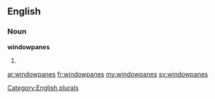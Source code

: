 ==English==

===Noun===
'''windowpanes'''

# {{plural of|[[windowpane]]}}

[[Category:English plurals]]

[[ar:windowpanes]]
[[fr:windowpanes]]
[[my:windowpanes]]
[[sv:windowpanes]]